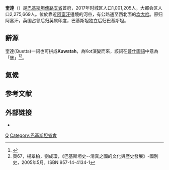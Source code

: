 {{Infobox settlement
|name                   = 奎達
|native_name            = {{native name|ur|کوئٹہ}}
|other_name             = {{native name|ps|کوټه}}
|settlement_type        = 城市行政區
|image_skyline          =[[File:Quetta_at_night_2.jpg|278px]]<br />[[File:Bolan_mosque.jpg|111px]][[File:Quetta_cantt.jpg|167px]]<br />[[File:Quetta_Fort_Mirri.jpg|278px]]
|imagesize              =
|image_caption          = 
|pushpin_map            = Pakistan
|pushpin_label_position =
|pushpin_mapsize        =
|pushpin_map_caption    = 奎達於巴基斯坦位置圖
|coordinates_display    = inline,title
|coordinates_region     = PK
|subdivision_type       = 國家
|subdivision_name       = {{PAK}}
|subdivision_type1      = [[巴基斯坦行政區劃|省份]]
|subdivision_name1      = [[俾路支省|俾路支省]]
|subdivision_type2      = [[巴基斯坦縣份|縣份]]
|subdivision_name2      = [[奎达县|奎达县]]
|subdivision_type3      = 自治市鎮
|subdivision_name3      =2
|subdivision_type4      = 議席數量
|subdivision_name4      =66<ref name="uc">[http://www.nrb.gov.pk/zila_membership/zila_membership_2001_balochistan.htm National Reconstruction Bureau of Pakistan, list of Zila, Tehsil & Town Councils Membership for Balochistan] {{webarchive|url=https://web.archive.org/web/20080105065937/http://www.nrb.gov.pk/zila_membership/zila_membership_2001_balochistan.htm |date=2008-01-05 }}. URL accessed 5 April 2006</ref>
|government_footnotes   =
|government_type        = city
|leader_title           =Nazim
|leader_name            = Mir Maqbool Ahmed Lehri
|leader_title1          =Naib nazim
|leader_name1           = Mohammad Naseem Lehri
|established_title      =
|established_date       =
|area_total_km2         =2653
|area_metro_km2         =
|population_as_of       = 2017
|population_footnotes   =<ref name="pop_est">[https://archive.is/20121216144705/http://www.world-gazetteer.com/wg.php?x=&men=gpro&lng=en&dat=32&geo=-172&srt=npan&col=aohdq&pt=c&va=&geo=432780702 World Gazetteer population estimate for Quetta]. URL accessed 5 April 2006</ref>
|population_note        =
|population_total       = 1,001,205
|population_density_km2         =213
|population_urban               =
|population_density_urban_km2   =
|latd=30|latm=12|lats=38|latNS=N
|longd=67|longm=1|longs=8|longEW=E
|elevation_footnotes    =
|elevation_m            =1900
|elevation_ft           =6230
|timezone               =[[巴基斯坦標準時間|PST]]
|utc_offset             = +5
|timezone_DST           =[[巴基斯坦標準時間|PDT]]
|utc_offset_DST         = +6
|postal_code_type       =
|postal_code            =
|area_code              = 081
|blank_name             =
|blank_info             =
|website                =
|footnotes              =
}}
'''奎達'''（{{lang-ur|کوئٹہ}}）是[[巴基斯坦|巴基斯坦]][[俾路支省|俾路支省]]首府，2017年时城区人口1,001,205人，大都会区人口2,275,669人。位於靠近[[阿富汗|阿富汗]]邊境的河谷，有公路通至西北面的[[坎大哈|坎大哈]]。原归阿富汗，英国占领后归英属印度，巴基斯坦独立后归巴基斯坦。

==辭源==
奎達(Quetta)一詞也可拼成'''Kuwatah'''，為Kot演變而來，該詞在[[普什圖語|普什圖語]]中意為「堡」<ref>{{Cite web |url=http://www.quetta.gov.pk/History.htm |title="History of Quetta" Government of Quetta |access-date=2012-03-13 |archive-date=2011-03-09 |archive-url=https://web.archive.org/web/20110309170529/http://www.quetta.gov.pk/History.htm |dead-url=yes }}</ref><ref>頁67，楊翠柏，劉成瓊，《巴基斯坦史--清真之國的文化與歷史發展》-國別史，2005年5月，ISBN 957-14-4134-1</ref>。
==氣候==
{{Weather box
|location = 奎達
|metric first = Yes
|single line = Yes
|Jan record high C = 23.6
|Feb record high C = 26.6
|Mar record high C = 31.0
|Apr record high C = 35.0
|May record high C = 39.4
|Jun record high C = 41.5
|Jul record high C = 42.0
|Aug record high C = 40.6
|Sep record high C = 38.3
|Oct record high C = 34.0
|Nov record high C = 36.0
|Dec record high C = 25.0
|year record high C = 42.0
|Jan high C = 10.8
|Feb high C = 12.9
|Mar high C = 18.7
|Apr high C = 24.8
|May high C = 30.4
|Jun high C = 35.3
|Jul high C = 35.9
|Aug high C = 34.8
|Sep high C = 31.4
|Oct high C = 25.5
|Nov high C = 19.2
|Dec high C = 13.3
|year high C = 24.42
|Jan low C = −3.4
|Feb low C = −0.9
|Mar low C = 3.4
|Apr low C = 8.3
|May low C = 11.5
|Jun low C = 15.9
|Jul low C = 19.9
|Aug low C = 17.9
|Sep low C = 10.9
|Oct low C = 3.8
|Nov low C = −0.9
|Dec low C = −3.2
|year low C = 6.93
|Jan record low C = −18.3
|Feb record low C = −16.7
|Mar record low C = −8.3
|Apr record low C = −3.9
|May record low C = −0.3
|Jun record low C = 6.0
|Jul record low C = 10.6
|Aug record low C = 3.9
|Sep record low C = −0.6
|Oct record low C = −6.7
|Nov record low C = −13.3
|Dec record low C = −16.7
|year record low C = −18.3
|precipitation colour=green
|Jan precipitation mm = 56.7
|Feb precipitation mm = 49.0
|Mar precipitation mm = 55.0
|Apr precipitation mm = 28.3
|May precipitation mm = 6.0
|Jun precipitation mm = 1.1
|Jul precipitation mm = 12.7
|Aug precipitation mm = 12.1
|Sep precipitation mm = 0.3
|Oct precipitation mm = 3.9
|Nov precipitation mm = 5.3
|Dec precipitation mm = 30.5
|Jan sun = 220.1
|Feb sun = 209.0
|Mar sun = 232.5
|Apr sun = 273.0
|May sun = 334.8
|Jun sun = 327.0
|Jul sun = 313.1
|Aug sun = 313.1
|Sep sun = 294.0
|Oct sun = 306.9
|Nov sun = 279.0
|Dec sun = 238.7
|source 1 = [http://www.hko.gov.hk/wxinfo/climat/world/eng/asia/westasia/quetta_e.htm Climatological Normals of Quetta]
|source 2 = [http://www.pakmet.com.pk/cdpc/extrems/QUETTA.htm Extreme weather records of Quetta]
|date=2012年3月
}}
== 参考文献 ==
{{Reflist}}

== 外部链接 ==
* {{Commons category-inline|Quetta}}
{{pakistan-geo-stub}}
[[Category:俾路支省城市|Q]]
[[Category:巴基斯坦省會|Category:巴基斯坦省會]]